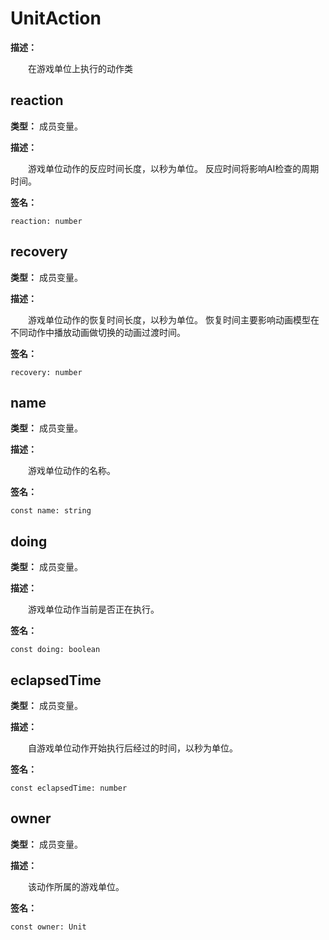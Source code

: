 
# UnitAction

**描述：**

&emsp;&emsp;在游戏单位上执行的动作类

## reaction

**类型：** 成员变量。

**描述：**

&emsp;&emsp;游戏单位动作的反应时间长度，以秒为单位。
反应时间将影响AI检查的周期时间。

**签名：**
```tl
reaction: number
```

## recovery

**类型：** 成员变量。

**描述：**

&emsp;&emsp;游戏单位动作的恢复时间长度，以秒为单位。
恢复时间主要影响动画模型在不同动作中播放动画做切换的动画过渡时间。

**签名：**
```tl
recovery: number
```

## name

**类型：** 成员变量。

**描述：**

&emsp;&emsp;游戏单位动作的名称。

**签名：**
```tl
const name: string
```

## doing

**类型：** 成员变量。

**描述：**

&emsp;&emsp;游戏单位动作当前是否正在执行。

**签名：**
```tl
const doing: boolean
```

## eclapsedTime

**类型：** 成员变量。

**描述：**

&emsp;&emsp;自游戏单位动作开始执行后经过的时间，以秒为单位。

**签名：**
```tl
const eclapsedTime: number
```

## owner

**类型：** 成员变量。

**描述：**

&emsp;&emsp;该动作所属的游戏单位。

**签名：**
```tl
const owner: Unit
```